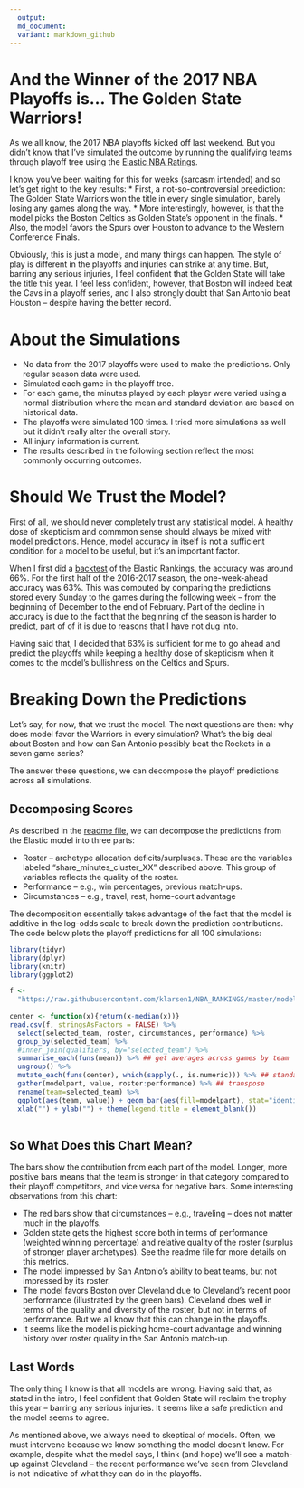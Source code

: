 ```yaml
---
  output:
  md_document:
  variant: markdown_github
---
```

  
# And the Winner of the 2017 NBA Playoffs is... The Golden State Warriors!
  
As we all know, the 2017 NBA playoffs kicked off last weekend. But you didn't know that I've simulated the outcome by running the qualifying teams through playoff tree using the [Elastic NBA Ratings](https://github.com/klarsen1/NBA_RANKINGS).

I know you've been waiting for this for weeks (sarcasm intended) and so let's get right to the key results:
* First, a not-so-controversial preediction: The Golden State Warriors won the title in every single simulation, barely losing any games along the way. 
* More interestingly, however, is that the model picks the Boston Celtics as Golden State's opponent in the finals.
* Also, the model favors the Spurs over Houston to advance to the Western Conference Finals.

Obviously, this is just a model, and many things can happen. The style of play is different in the playoffs and injuries can strike at any time. But, barring any serious injuries, I feel confident that the Golden State will take the title this year. I feel less confident, however, that Boston will indeed beat the Cavs in a playoff series, and I also strongly doubt that San Antonio beat Houston -- despite having the better record. 

# About the Simulations

* No data from the 2017 playoffs were used to make the predictions. Only regular season data were used.
* Simulated each game in the playoff tree.
* For each game, the minutes played by each player were varied using a normal distribution where the mean and standard deviation are based on historical data.
* The playoffs were simulated 100 times. I tried more simulations as well but it didn't really alter the overall story.
* All injury information is current.
* The results described in the following section reflect the most commonly occurring outcomes.

# Should We Trust the Model?

First of all, we should never completely trust any statistical model. A healthy dose of skepticism and commmon sense should always be mixed with model predictions. Hence, model accuracy in itself is not a sufficient condition for a model to be useful, but it's an important factor.

When I first did a [backtest](https://github.com/klarsen1/NBA_RANKINGS) of the Elastic Rankings, the accuracy was around 66%. For the first half of the 2016-2017 season, the one-week-ahead accuracy was 63%. This was computed by comparing the predictions stored every Sunday to the games during the following week -- from the beginning of December to the end of February. Part of the decline in accuracy is due to the fact that the beginning of the season is harder to predict, part of of it is due to reasons that I have not dug into. 

Having said that, I decided that 63% is sufficient for me to go ahead and predict the playoffs while keeping a healthy dose of skepticism when it comes to the model's bullishness on the Celtics and Spurs.

# Breaking Down the Predictions

Let's say, for now, that we trust the model. The next questions are then: why does model favor the Warriors in every simulation? What's the big deal about Boston and how can San Antonio possibly beat the Rockets in a seven game series?

The answer these questions, we can decompose the playoff predictions across all simulations. 

## Decomposing Scores
As described in the [readme file](https://github.com/klarsen1/NBA_RANKINGS), we can decompose the predictions from the Elastic model into three parts:
 
* Roster -- archetype allocation deficits/surpluses. These are the variables labeled "share_minutes_cluster_XX" described above. This group of variables reflects the quality of the roster.
* Performance -- e.g., win percentages, previous match-ups.
* Circumstances -- e.g., travel, rest, home-court advantage
 
The decomposition essentially takes advantage of the fact that the model is additive in the log-odds scale to break down the prediction contributions. The code below plots the playoff predictions for all 100 simulations:
 
```r
library(tidyr)
library(dplyr)
library(knitr)
library(ggplot2)

f <-
  "https://raw.githubusercontent.com/klarsen1/NBA_RANKINGS/master/modeldetails/2017_playoff_decomp.CSV"
 
center <- function(x){return(x-median(x))}
read.csv(f, stringsAsFactors = FALSE) %>%
  select(selected_team, roster, circumstances, performance) %>%
  group_by(selected_team) %>%
  #inner_join(qualifiers, by="selected_team") %>%
  summarise_each(funs(mean)) %>% ## get averages across games by team
  ungroup() %>%
  mutate_each(funs(center), which(sapply(., is.numeric))) %>% ## standardize across teams
  gather(modelpart, value, roster:performance) %>% ## transpose
  rename(team=selected_team) %>%
  ggplot(aes(team, value)) + geom_bar(aes(fill=modelpart), stat="identity") + coord_flip() +
  xlab("") + ylab("") + theme(legend.title = element_blank())
 
```

## So What Does this Chart Mean?

The bars show the contribution from each part of the model. Longer, more positive bars means that the team is stronger in that category compared to their playoff competitors, and vice versa for negative bars. Some interesting observations from this chart:

* The red bars show that circumstances -- e.g., traveling -- does not matter much in the playoffs.
* Golden state gets the highest score both in terms of performance (weighted winning percentage) and relative quality of the roster (surplus of stronger player archetypes). See the readme file for more details on this metrics. 
* The model impressed by San Antonio's ability to beat teams, but not impressed by its roster.
* The model favors Boston over Cleveland due to Cleveland's recent poor performance (illustrated by the green bars). Cleveland does well in terms of the quality and diversity of the roster, but not in terms of performance. But we all know that this can change in the playoffs.
* It seems like the model is picking home-court advantage and winning history over roster quality in the San Antonio match-up.

## Last Words

The only thing I know is that all models are wrong. Having said that, as stated in the intro, I feel confident that Golden State will reclaim the trophy this year -- barring any serious injuries. It seems like a safe prediction and the model seems to agree. 

As mentioned above, we always need to skeptical of models. Often, we must intervene because we know something the model doesn't know. For example, despite what the model says, I think (and hope) we'll see a match-up against Cleveland -- the recent performance we've seen from Cleveland is not indicative of what they can do in the playoffs. 




  